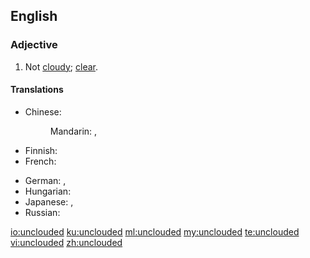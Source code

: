 ==English==

===Adjective===
{{en-adj|-}}

# Not [[cloudy]]; [[clear]].

====Translations====
{{trans-top|not cloudy; clear}}
* Chinese:
*: Mandarin: {{t|cmn|無雲|alt=無雲的|sc=Hani}}, {{t|cmn|无云|tr=wúyún de|alt=无云的|sc=Hani}}
* Finnish: {{t+|fi|pilvetön}}
* French: {{t+|fr|nuage|alt=​​sans nuages}}
{{trans-mid}}
* German: {{t|de|unbewölkt}}, {{t+|de|wolkenlos}}
* Hungarian: {{t+|hu|felhőtlen}}
* Japanese: {{t+|ja|晴れる|tr=はれた, hareta|alt=晴れた|sc=Jpan}}, {{t+|ja|曇り|tr=くもりのない, kumori no nai|alt=曇りのない|sc=Jpan}}
* Russian: {{t+|ru|безо́блачный}}
{{trans-bottom}}

[[io:unclouded]]
[[ku:unclouded]]
[[ml:unclouded]]
[[my:unclouded]]
[[te:unclouded]]
[[vi:unclouded]]
[[zh:unclouded]]